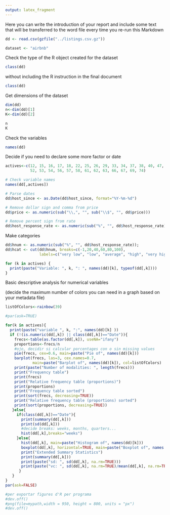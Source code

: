 ```yaml
---
output: latex_fragment
---
```


Here you can write the introduction of your report and include some text that will be transferred to the word file every time you re-run this Markdown

```r
dd <- read.csv(gzfile("../listings.csv.gz"))

dataset <- "airbnb"
```

Check the type of the R object created for the dataset

```r
class(dd)
```

without including the R instruction in the final document

```r
class(dd)
```

Get dimensions of the dataset
```r
dim(dd)
n<-dim(dd)[1]
K<-dim(dd)[2]

n
K
```
Check the variables

```r
names(dd)
```
Decide if you need to declare some more factor or date

```r
actives<-c(12, 15, 16, 17, 18, 22, 25, 26, 29, 33, 34, 37, 38, 40, 47, 48, 51,
           52, 53, 54, 56, 57, 58, 61, 62, 63, 66, 67, 69, 74)

# Check variable names
names(dd[,actives])

# Parse dates
dd$host_since <- as.Date(dd$host_since, format="%Y-%m-%d")

# Remove dollar sign and comma from price
dd$price <- as.numeric(sub("\\,", "", sub("\\$", "", dd$price)))

# Remove percent sign from rate
dd$host_response_rate <- as.numeric(sub("%", "", dd$host_response_rate))

```

Make categories

```r
dd$hnum <- as.numeric(sub("%", "", dd$host_response_rate));
dd$hcat <- cut(dd$hnum, breaks=c(-1,20,40,60,80,100),
               labels=c("very low", "low", "average", "high", "very high"));

for (k in actives) {
  print(paste("Variable: ", k, ": ", names(dd)[k], typeof(dd[,k])))
}

```

Basic descriptive analysis for numerical variables

(decide the maximum number of colors you can need in a graph based on your metadata file)
```r
listOfColors<-rainbow(39)

#par(ask=TRUE)

for(k in actives){
  print(paste("variable ", k, ":", names(dd)[k] ))
  if (!(is.numeric(dd[,k]) || class(dd[,k])=="Date")){
    frecs<-table(as.factor(dd[,k]), useNA="ifany")
    proportions<-frecs/n
    #ojo, decidir si calcular porcentages con o sin missing values
    pie(frecs, cex=0.6, main=paste("Pie of", names(dd)[k]))
    barplot(frecs, las=3, cex.names=0.7,
            main=paste("Barplot of", names(dd)[k]), col=listOfColors)
    print(paste("Number of modalities: ", length(frecs)))
    print("Frequency table")
    print(frecs)
    print("Relative frequency table (proportions)")
    print(proportions)
    print("Frequency table sorted")
    print(sort(frecs, decreasing=TRUE))
    print("Relative frequency table (proportions) sorted")
    print(sort(proportions, decreasing=TRUE))
   }else{
     if(class(dd[,k])=="Date"){
       print(summary(dd[,k]))
       print(sd(dd[,k]))
       #decide breaks: weeks, months, quarters...
       hist(dd[,k],breaks="weeks")
     }else{
       hist(dd[,k], main=paste("Histogram of", names(dd)[k]))
       boxplot(dd[,k], horizontal=TRUE, main=paste("Boxplot of", names (dd)[k]))
       print("Extended Summary Statistics")
       print(summary(dd[,k]))
       print(paste("sd: ", sd(dd[,k], na.rm=TRUE)))
       print(paste("vc: ", sd(dd[,k], na.rm=TRUE)/mean(dd[,k], na.rm=TRUE)))
      }
   }
}
par(ask=FALSE)

#per exportar figures d'R per programa
#dev.off()
#png(file=mypath,width = 950, height = 800, units = "px")
#dev.off()
```
